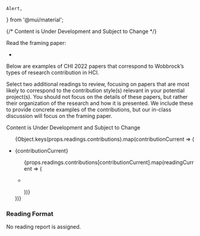     Alert,
} from '@mui/material';


{/*
<Alert severity='error'>Content is Under Development and Subject to Change</Alert>
*/}

Read the framing paper:

<ul>
    <li key={props.readings.framing.title}>
        <p><FormattedReading reading={props.readings.framing}/></p>
    </li>
</ul>

Below are examples of CHI 2022 papers that correspond to Wobbrock’s types of research contribution in HCI.

Select two additional readings to review, focusing on papers that are most likely to correspond to the contribution style(s) relevant in your potential project(s).
You should not focus on the details of these papers, but rather their organization of the research and how it is presented.
We include these to provide concrete examples of the contributions, but our in-class discussion will focus on the framing paper.

<Alert severity='error'>Content is Under Development and Subject to Change</Alert>

<ul>
    {Object.keys(props.readings.contributions).map(contributionCurrent => (
        <li key={contributionCurrent}>
            <p>{contributionCurrent}</p>
            <ul>
                {props.readings.contributions[contributionCurrent].map(readingCurrent => (
                    <li key={readingCurrent.title}>
                        <p><FormattedReading reading={readingCurrent}/></p>
                    </li>
                ))}
            </ul>
        </li>
    ))}
</ul>

### Reading Format

No reading report is assigned.
